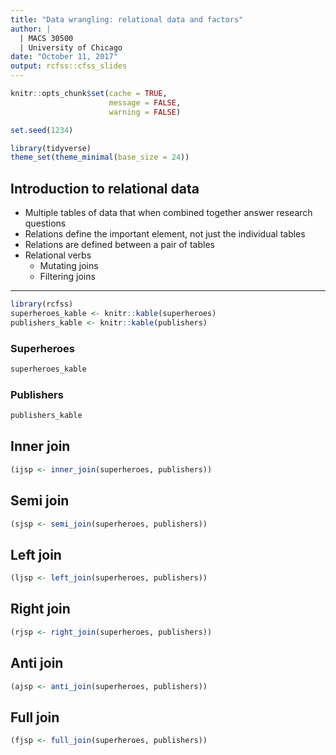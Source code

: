 ```yaml
---
title: "Data wrangling: relational data and factors"
author: |
  | MACS 30500
  | University of Chicago
date: "October 11, 2017"
output: rcfss::cfss_slides
---
```


```r
knitr::opts_chunk$set(cache = TRUE,
                      message = FALSE,
                      warning = FALSE)

set.seed(1234)

library(tidyverse)
theme_set(theme_minimal(base_size = 24))
```

## Introduction to relational data

* Multiple tables of data that when combined together answer research questions
* Relations define the important element, not just the individual tables
* Relations are defined between a pair of tables
* Relational verbs
    * Mutating joins
    * Filtering joins

----

```r
library(rcfss)
superheroes_kable <- knitr::kable(superheroes)
publishers_kable <- knitr::kable(publishers)
```

### Superheroes

```r
superheroes_kable
```

### Publishers

```r
publishers_kable
```

## Inner join

```r
(ijsp <- inner_join(superheroes, publishers))
```
  
## Semi join

```r
(sjsp <- semi_join(superheroes, publishers))
```

## Left join

```r
(ljsp <- left_join(superheroes, publishers))
```

## Right join

```r
(rjsp <- right_join(superheroes, publishers))
```

## Anti join

```r
(ajsp <- anti_join(superheroes, publishers))
```

## Full join

```r
(fjsp <- full_join(superheroes, publishers))
```
